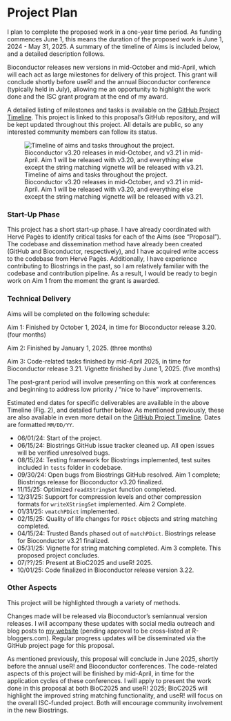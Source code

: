 # Project Plan

I plan to complete the proposed work in a one-year time period. As funding commences June 1, this means the duration of the proposed work is June 1, 2024 - May 31, 2025. A summary of the timeline of Aims is included below, and a detailed description follows.

Bioconductor releases new versions in mid-October and mid-April, which will each act as large milestones for delivery of this project. This grant will conclude shortly before useR! and the annual Bioconductor conference (typically held in July), allowing me an opportunity to highlight the work done and the ISC grant program at the end of my award.

A detailed listing of milestones and tasks is available on the [GitHub Project Timeline](https://github.com/users/ahl27/projects/1). This project is linked to this proposal's GitHub repository, and will be kept updated throughout this project. All details are public, so any interested community members can follow its status.

![Timeline of aims and tasks throughout the project. Bioconductor v3.20 releases in mid-October, and v3.21 in mid-April. Aim 1 will be released with v3.20, and everything else except the string matching vignette will be released with v3.21.](data/Timeline.png)

### Start-Up Phase
<!--
Covering the planning phase, this section should provide a relatively detailed plan of how work will start on the project. This section is important because projects need to get up and running quickly.


 - [ ] Setting up collaboration platform inc. code for contributors etc.
 - [ ] Licence decisions
 - [ ] Reporting framework
-->

This project has a short start-up phase. I have already coordinated with Hervé Pagès to identify critical tasks for each of the Aims (see "Proposal"). The codebase and dissemination method have already been created (GitHub and Bioconductor, respectively), and I have acquired write access to the codebase from Hervé Pagès. Additionally, I have experience contributing to Biostrings in the past, so I am relatively familiar with the codebase and contribution pipeline. As a result, I would be ready to begin work on Aim 1 from the moment the grant is awarded.


### Technical Delivery
<!--
Covering the actual delivery of the project this section should provide at least a high-level the implementation. 

Including target dates is really important as you need to be committed and the ISC need to have a means of tracking delivery
-->

Aims will be completed on the following schedule:

Aim 1: Finished by October 1, 2024, in time for Bioconductor release 3.20. (four months)

Aim 2: Finished by January 1, 2025. (three months)

Aim 3: Code-related tasks finished by mid-April 2025, in time for Bioconductor release 3.21. Vignette finished by June 1, 2025. (five months)

The post-grant period will involve presenting on this work at conferences and beginning to address low priority / "nice to have" improvements.

Estimated end dates for specific deliverables are available in the above Timeline (Fig. 2), and detailed further below. As mentioned previously, these are also available in even more detail on the [GitHub Project Timeline](https://github.com/users/ahl27/projects/1). Dates are formatted `MM/DD/YY`.

- 06/01/24: Start of the project.
- 06/15/24: Biostrings GitHub issue tracker cleaned up. All open issues will be verified unresolved bugs.
- 08/15/24: Testing framework for Biostrings implemented, test suites included in `tests` folder in codebase.
- 09/30/24: Open bugs from Biostrings GitHub resolved. Aim 1 complete; Biostrings release for Bioconductor v3.20 finalized.
- 11/15/25: Optimized `readXStringSet` function completed.
- 12/31/25: Support for compression levels and other compression formats for `writeXStringSet` implemented. Aim 2 Complete.
- 01/31/25: `vmatchPDict` implemented.
- 02/15/25: Quality of life changes for `PDict` objects and string matching completed.
- 04/15/24: Trusted Bands phased out of `matchPDict`. Biostrings release for Bioconductor v3.21 finalized.
- 05/31/25: Vignette for string matching completed. Aim 3 complete. This proposed project concludes.
- 07/??/25: Present at BioC2025 and useR! 2025.
- 10/01/25: Code finalized in Bioconductor release version 3.22.

### Other Aspects
<!--
Covering non-technical activities like on-going publicity, paper preparation, discussion groups etc. that might be required to facilitate successful delivery of the project.

 - [ ] Announcement post
 - [ ] Delivery blog post
 - [ ] Twitter
 - [ ] UseR!
 - [ ] ISC meetings
-->

This project will be highlighted through a variety of methods.

Changes made will be released via Bioconductor's semiannual version releases. I will accompany these updates with social media outreach and blog posts to [my website](https://www.ahl27.com/blog/) (pending approval to be cross-listed at R-bloggers.com). Regular progress updates will be disseminated via the GitHub project page for this proposal.

As mentioned previously, this proposal will conclude in June 2025, shortly before the annual useR! and Bioconductor conferences. The code-related aspects of this project will be finished by mid-April, in time for the application cycles of these conferences. I will apply to present the work done in this proposal at both BioC2025 and useR! 2025; BioC2025 will highlight the improved string matching functionality, and useR! will focus on the overall ISC-funded project. Both will encourage community involvement in the new Biostrings.